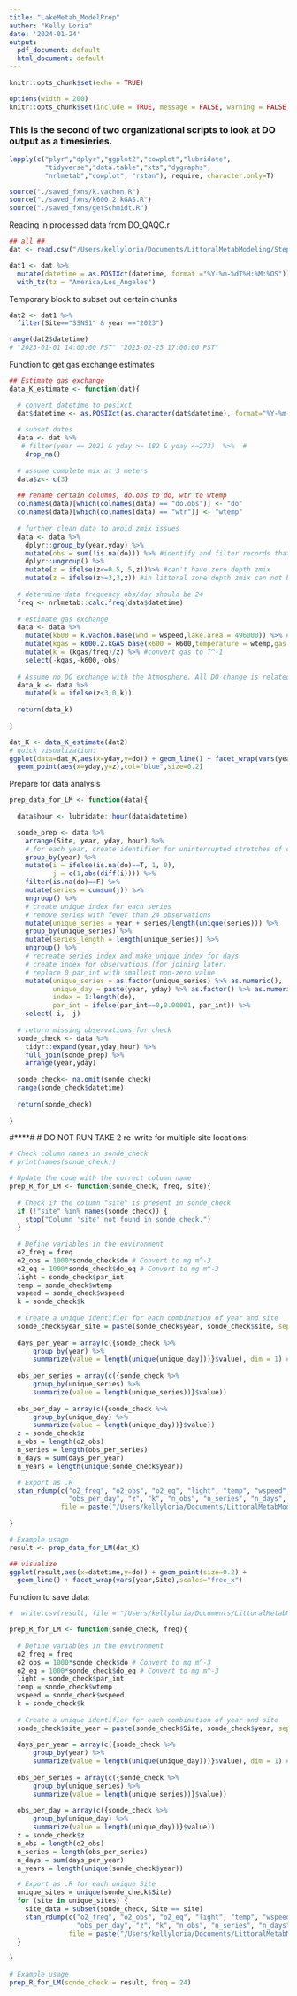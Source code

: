 ```yaml
---
title: "LakeMetab_ModelPrep"
author: "Kelly Loria"
date: '2024-01-24'
output:
  pdf_document: default
  html_document: default
---
```


```r
knitr::opts_chunk$set(echo = TRUE)
```

```r
options(width = 200)
knitr::opts_chunk$set(include = TRUE, message = FALSE, warning = FALSE, fig.height = 4, fig.width = 8)
```


### This is the second of two organizational scripts to look at DO output as a timesieries. 

```r
lapply(c("plyr","dplyr","ggplot2","cowplot","lubridate",
         "tidyverse","data.table","xts","dygraphs",
         "nrlmetab","cowplot", "rstan"), require, character.only=T)

source("./saved_fxns/k.vachon.R")
source("./saved_fxns/k600.2.kGAS.R")
source("./saved_fxns/getSchmidt.R")
```

Reading in processed data from DO_QAQC.r
```r
## all ##
dat <- read.csv("/Users/kellyloria/Documents/LittoralMetabModeling/Step1_LakeMetab_Processed/23_NS_Inputs.csv", header=T) 

dat1 <- dat %>% 
  mutate(datetime = as.POSIXct(datetime, format ="%Y-%m-%dT%H:%M:%OS")) %>%
  with_tz(tz = "America/Los_Angeles")

```

Temporary block to subset out certain chunks
```r
dat2 <- dat1 %>%
  filter(Site=="SSNS1" & year =="2023")

range(dat2$datetime) 
# "2023-01-01 14:00:00 PST" "2023-02-25 17:00:00 PST"

```

Function to get gas exchange estimates
```r
## Estimate gas exchange
data_K_estimate <- function(dat){

  # convert datetime to posixct
  dat$datetime <- as.POSIXct(as.character(dat$datetime), format="%Y-%m-%d %H:%M:%S")
  
  # subset dates
  data <- dat %>% 
   # filter(year == 2021 & yday >= 182 & yday <=273)  %>%  #
    drop_na()
  
  # assume complete mix at 3 meters
  data$z<- c(3)
  
  ## rename certain columns, do.obs to do, wtr to wtemp
  colnames(data)[which(colnames(data) == "do.obs")] <- "do"
  colnames(data)[which(colnames(data) == "wtr")] <- "wtemp"
  
  # further clean data to avoid zmix issues
  data <- data %>% 
    dplyr::group_by(year,yday) %>%
    mutate(obs = sum(!is.na(do))) %>% #identify and filter records that have < 23 hrs of data 
    dplyr::ungroup() %>%
    mutate(z = ifelse(z<=0.5,.5,z))%>% #can't have zero depth zmix
    mutate(z = ifelse(z>=3,3,z)) #in littoral zone depth zmix can not be deeper than the littoral depth
  
  # determine data frequency obs/day should be 24
  freq <- nrlmetab::calc.freq(data$datetime) 
  
  # estimate gas exchange
  data <- data %>% 
    mutate(k600 = k.vachon.base(wnd = wspeed,lake.area = 496000)) %>% #estimate K in m/day
    mutate(kgas = k600.2.kGAS.base(k600 = k600,temperature = wtemp,gas = "O2")) %>%  #m/d
    mutate(k = (kgas/freq)/z) %>% #convert gas to T^-1
    select(-kgas,-k600,-obs)
  
  # Assume no DO exchange with the Atmosphere. All DO change is related to metabolism
  data_k <- data %>% 
    mutate(k = ifelse(z<3,0,k))
  
  return(data_k)
  
}
```

```r
dat_K <- data_K_estimate(dat2)
# quick visualization:
ggplot(data=dat_K,aes(x=yday,y=do)) + geom_line() + facet_wrap(vars(year, Site),scales="free_x") +
  geom_point(aes(x=yday,y=z),col="blue",size=0.2)
```

Prepare for data analysis
```r
prep_data_for_LM <- function(data){
  
  data$hour <- lubridate::hour(data$datetime)

  sonde_prep <- data %>%
    arrange(Site, year, yday, hour) %>%
    # for each year, create identifier for uninterrupted stretches of observations
    group_by(year) %>%
    mutate(i = ifelse(is.na(do)==T, 1, 0), 
           j = c(1,abs(diff(i)))) %>% 
    filter(is.na(do)==F) %>%
    mutate(series = cumsum(j)) %>% 
    ungroup() %>%
    # create unique index for each series
    # remove series with fewer than 24 observations
    mutate(unique_series = year + series/length(unique(series))) %>%
    group_by(unique_series) %>%
    mutate(series_length = length(unique_series)) %>%
    ungroup() %>%
    # recreate series index and make unique index for days
    # create index for observations (for joining later)
    # replace 0 par_int with smallest non-zero value
    mutate(unique_series = as.factor(unique_series) %>% as.numeric(),
           unique_day = paste(year, yday) %>% as.factor() %>% as.numeric(),
           index = 1:length(do),
           par_int = ifelse(par_int==0,0.00001, par_int)) %>%
    select(-i, -j) 
  
  # return missing observations for check
  sonde_check <- data %>% 
    tidyr::expand(year,yday,hour) %>%
    full_join(sonde_prep) %>%
    arrange(year,yday)
  
  sonde_check<- na.omit(sonde_check)
  range(sonde_check$datetime)
  
  return(sonde_check)
  
}
```


#****#
# DO NOT RUN 
TAKE 2 re-write for multiple site locations:
```r
# Check column names in sonde_check
# print(names(sonde_check))

# Update the code with the correct column name
prep_R_for_LM <- function(sonde_check, freq, site){
  
  # Check if the column "site" is present in sonde_check
  if (!"site" %in% names(sonde_check)) {
    stop("Column 'site' not found in sonde_check.")
  }
  
  # Define variables in the environment 
  o2_freq = freq
  o2_obs = 1000*sonde_check$do # Convert to mg m^-3
  o2_eq = 1000*sonde_check$do_eq # Convert to mg m^-3
  light = sonde_check$par_int
  temp = sonde_check$wtemp
  wspeed = sonde_check$wspeed
  k = sonde_check$k
  
  # Create a unique identifier for each combination of year and site
  sonde_check$year_site = paste(sonde_check$year, sonde_check$site, sep="_")
  
  days_per_year = array(c({sonde_check %>%
      group_by(year) %>%
      summarize(value = length(unique(unique_day)))}$value), dim = 1) #,dim = 1
  
  obs_per_series = array(c({sonde_check %>%
      group_by(unique_series) %>%
      summarize(value = length(unique_series))}$value))
  
  obs_per_day = array(c({sonde_check %>%
      group_by(unique_day) %>%
      summarize(value = length(unique_day))}$value)) 
  z = sonde_check$z
  n_obs = length(o2_obs)
  n_series = length(obs_per_series) 
  n_days = sum(days_per_year)
  n_years = length(unique(sonde_check$year))

  # Export as .R
  stan_rdump(c("o2_freq", "o2_obs", "o2_eq", "light", "temp", "wspeed", "obs_per_series", "days_per_year",
               "obs_per_day", "z", "k", "n_obs", "n_series", "n_days", "n_years"),
             file = paste("/Users/kellyloria/Documents/LittoralMetabModeling/Sondefiles/", site, "_sonde_list.R", sep = ""))
  
}

```

```r
# Example usage
result <- prep_data_for_LM(dat_K)
```


```r
## visualize
ggplot(result,aes(x=datetime,y=do)) + geom_point(size=0.2) +
  geom_line() + facet_wrap(vars(year,Site),scales="free_x")
```

Function to save data:
```r
#  write.csv(result, file = "/Users/kellyloria/Documents/LittoralMetabModeling/Sondefiles/sonde_prep_SSNS1_test23.csv", row.names = TRUE)

```



```r
prep_R_for_LM <- function(sonde_check, freq){
  
  # Define variables in the environment 
  o2_freq = freq
  o2_obs = 1000*sonde_check$do # Convert to mg m^-3
  o2_eq = 1000*sonde_check$do_eq # Convert to mg m^-3
  light = sonde_check$par_int
  temp = sonde_check$wtemp
  wspeed = sonde_check$wspeed
  k = sonde_check$k
  
  # Create a unique identifier for each combination of year and site
  sonde_check$site_year = paste(sonde_check$Site, sonde_check$year, sep="_")
  
  days_per_year = array(c({sonde_check %>%
      group_by(year) %>%
      summarize(value = length(unique(unique_day)))}$value), dim = 1) #,dim = 1
  
  obs_per_series = array(c({sonde_check %>%
      group_by(unique_series) %>%
      summarize(value = length(unique_series))}$value))
  
  obs_per_day = array(c({sonde_check %>%
      group_by(unique_day) %>%
      summarize(value = length(unique_day))}$value)) 
  z = sonde_check$z
  n_obs = length(o2_obs)
  n_series = length(obs_per_series) 
  n_days = sum(days_per_year)
  n_years = length(unique(sonde_check$year))

  # Export as .R for each unique Site
  unique_sites = unique(sonde_check$Site)
  for (site in unique_sites) {
    site_data = subset(sonde_check, Site == site)
    stan_rdump(c("o2_freq", "o2_obs", "o2_eq", "light", "temp", "wspeed", "obs_per_series", "days_per_year",
                 "obs_per_day", "z", "k", "n_obs", "n_series", "n_days", "n_years"),
               file = paste("/Users/kellyloria/Documents/LittoralMetabModeling/Sondefiles/", site, "23test_sonde_list.R", sep = ""))
  }
  
}

```

```r
# Example usage
prep_R_for_LM(sonde_check = result, freq = 24)
```




